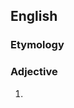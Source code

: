 {{also|un-American}}
==English==

===Etymology===
{{prefix|un|American|lang=en}}

===Adjective===
{{en-adj}}

# {{altform|un-American|lang=en}}